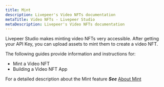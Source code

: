 ```yaml
---
title: Mint
description: Livepeer's Video NFTs documentation
metaTitle: Video NFTs - Livepeer Studio
metaDescription: Livepeer's Video NFTs documentation
---
```


Livepeer Studio makes minting video NFTs very accessible. After getting your API Key, you can upload assets to mint them to create a video NFT.


The following guides provide information and instructions for:

- Mint a Video NFT
- Building a Video NFT App


For a detailed description about the Mint feature ***See*** [About Mint](/aboutstudio/mint)